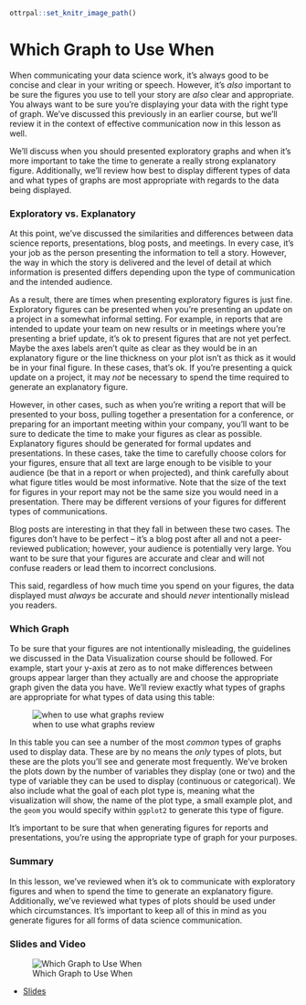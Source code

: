 ```r
ottrpal::set_knitr_image_path()
```
# Which Graph to Use When

When communicating your data science work, it's always good to be concise and clear in your writing or speech. However, it's *also* important to be sure the figures you use to tell your story are *also* clear and appropriate. You always want to be sure you're displaying your data with the right type of graph. We've discussed this previously in an earlier course, but we'll review it in the context of effective communication now in this lesson as well.

We'll discuss when you should presented exploratory graphs and when it's more important to take the time to generate a really strong explanatory figure. Additionally, we'll review how best to display different types of data and what types of graphs are most appropriate with regards to the data being displayed.

### Exploratory vs. Explanatory

At this point, we've discussed the similarities and differences between data science reports, presentations, blog posts, and meetings. In every case, it's your job as the person presenting the information to tell a story. However, the way in which the story is delivered and the level of detail at which information is presented differs depending upon the type of communication and the intended audience.

As a result, there are times when presenting exploratory figures is just fine. Exploratory figures can be presented when you're presenting an update on a project in a somewhat informal setting. For example, in reports that are intended to update your team on new results or in meetings where you're presenting a brief update, it's ok to present figures that are not yet perfect. Maybe the axes labels aren't quite as clear as they would be in an explanatory figure or the line thickness on your plot isn't as thick as it would be in your final figure. In these cases, that's ok. If you're presenting a quick update on a project, it may *not* be necessary to spend the time required to generate an explanatory figure.

However, in other cases, such as when you're writing a report that will be presented to your boss, pulling together a presentation for a conference, or preparing for an important meeting within your company, you'll want to be sure to dedicate the time to make your figures as clear as possible. Explanatory figures should be generated for formal updates and presentations. In these cases, take the time to carefully choose colors for your figures, ensure that all text are large enough to be visible to your audience (be that in a report or when projected), and think carefully about what figure titles would be most informative. Note that the size of the text for figures in your report may not be the same size you would need in a presentation. There may be different versions of your figures for different types of communications.

Blog posts are interesting in that they fall in between these two cases. The figures don't have to be perfect -- it's a blog post after all and not a peer-reviewed publication; however, your audience is potentially very large. You want to be sure that your figures are accurate and clear and will not confuse readers or lead them to incorrect conclusions.

This said, regardless of how much time you spend on your figures, the data displayed must *always* be accurate and should *never* intentionally mislead you readers.

### Which Graph

To be sure that your figures are not intentionally misleading, the guidelines we discussed in the Data Visualization course should be followed. For example, start your y-axis at zero as to not make differences between groups appear larger than they actually are and choose the appropriate graph given the data you have. We'll review exactly what types of graphs are appropriate for what types of data using this table:


![when to use what graphs review](https://docs.google.com/presentation/d/16qKkr_KueZTfUV5tixIf9obFQ8swC5DwFG-l0_ruvSA/export/png?id=16qKkr_KueZTfUV5tixIf9obFQ8swC5DwFG-l0_ruvSA&pageid=g3fd067a809_0_0)

In this table you can see a number of the most *common* types of graphs used to display data. These are by no means the *only* types of plots, but these are the plots you'll see and generate most frequently. We've broken the plots down by the  number of variables they display (one or two) and the type of variable they can be used to display (continuous or categorical). We also include what the goal of each plot type is, meaning what the visualization will show, the name of the plot type, a small example plot, and the `geom` you would specify within `ggplot2` to generate this type of figure.

It's important to be sure that when generating figures for reports and presentations, you're using the appropriate type of graph for your purposes.

### Summary

In this lesson, we've reviewed when it's ok to communicate with exploratory figures and when to spend the time to generate an explanatory figure. Additionally, we've reviewed what types of plots should be used under which circumstances. It's important to keep all of this in mind as you generate figures for all forms of data science communication.

### Slides and Video

![Which Graph to Use When](https://www.youtube.com/watch?v=0UVipZZJk3A)

* [Slides](https://docs.google.com/presentation/d/16qKkr_KueZTfUV5tixIf9obFQ8swC5DwFG-l0_ruvSA/edit?usp=sharing)
